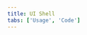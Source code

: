 ```yaml
---
title: UI Shell
tabs: ['Usage', 'Code']
---
```


<ComponentCode 
    name="Experimental UI Shell"
    component="ui-shell"
    variation="ui-shell" 
    experimental="true"
    hasReactVersion="true"
    >
</ComponentCode> 
